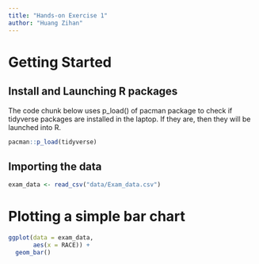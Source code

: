 ```yaml
---
title: "Hands-on Exercise 1"
author: "Huang Zihan"
---
```


# Getting Started

## Install and Launching R packages

The code chunk below uses p_load() of pacman package to check if tidyverse packages are installed in the laptop. If they are, then they will be launched into R.

```r
pacman::p_load(tidyverse)
```

## Importing the data

```r
exam_data <- read_csv("data/Exam_data.csv")
```

# Plotting a simple bar chart

```r
ggplot(data = exam_data,
       aes(x = RACE)) +
  geom_bar()
```
